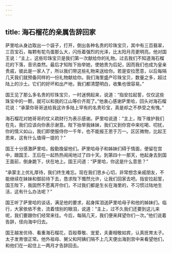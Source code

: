 ```yaml
---
---
---
```

title: 海石榴花的亲属告辞回家
---




萨里哈从身边取出一个袋子，打开，倒出各种名贵的珍珠宝贝，其中有三百翡翠，三百宝石，每颗有鸵鸟蛋那么大，闪烁着强烈的光泽，比太阳月亮更明亮。他对国王说：“主上，这些珍珠宝贝是我们第一次献给你的礼物。过去我们不知道海石榴花的下落，音讯杳然。最后才知陛下抬举她，使她贵为后妃，因而我们也成为皇亲贵戚，彼此是一家人了，所以我们带这些礼物来送给你。若是安拉愿意，以后每隔几天我们就预备同样的一份礼物献给你。我们海里盛产珍珠宝贝，数量之多，超过陆上的沙土。它们的好坏和出产地，我们都清楚明白，收集也很容易。”

国王见了那么多名贵的珍珠宝贝，一时迷惘起来，说道：“指安拉起誓，仅仅这些珠宝中的一颗，就可以和我的江山等价齐观了。”他衷心感谢萨里哈，回头对海石榴花说：“承蒙你哥哥送给我这许多陆上罕有的名贵珍宝，真是却之不恭受之有愧。”

海石榴花对她哥哥的仗义疏财行为表示感谢。萨里哈说道：“主上，陛下维护我们在先，我们应该向你表示谢意。陛下抬举我妹妹，我们又到你宫中来吃喝、叨扰，你的情义如山，我们即使服侍你一千年，也不能报王恩于万一。区区微物，比起王恩来，这有什么值得一提的？”

国王十分感激萨里哈，殷勤挽留他们。萨里哈母子和姊妹们碍于情面，便留在宫中，跟国王、王后在一起热热闹闹地过了四十天。到第四十一那天，他起身去到国王面前，倒身跪下，伏在地上。国王问道：“萨里哈，你这是什么意思？”

“承蒙主上优礼厚待，我们终生难忘。现在我们思乡心切，非常想念亲戚朋友，不能继续在妹妹和御前待下去，恳求陛下慨然允许，让我们回家去吧。指安拉起誓，国王陛下，我固然不愿离开你们，不过我们都是生长在海里的，不习惯过陆地生活，这有什么办法呢？”

国王听了萨里哈的谈话，满足他的要求，起身挥泪送萨里哈母子和他的姊妹们。临行，大家依依不舍，流着惜别的眼泪，说道：“主上，过不久我们还要到这儿来呢，我们要跟你们经常来往。今后，每隔几天，我们便来拜望你们一次。”他们说着告辞，径向海中归去。

国王越发优待、看重海石榴花，百般尊敬、宠爱，夫妻相敬如宾，认真抚育太子。太子发育很正常。他外祖母、舅父和阿姨们隔不上几天便出海到宫中来看望他们，和他们在一起住上一两月才告辞回去。
